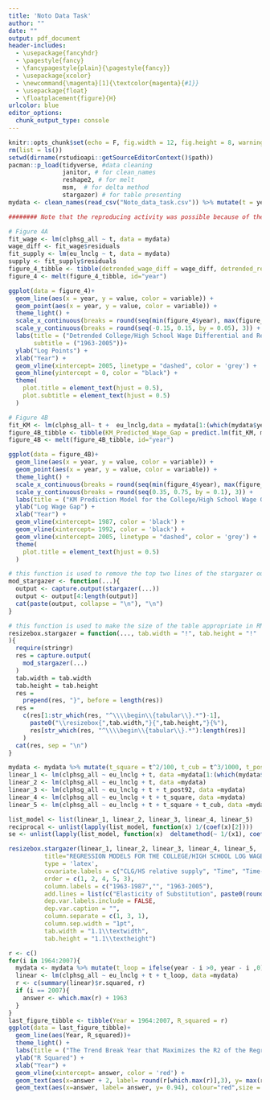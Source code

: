 ```yaml
---
title: 'Noto Data Task'
author: ""
date: ""
output: pdf_document
header-includes:
  - \usepackage{fancyhdr}
  - \pagestyle{fancy}
  - \fancypagestyle{plain}{\pagestyle{fancy}}
  - \usepackage{xcolor}
  - \newcommand{\magenta}[1]{\textcolor{magenta}{#1}}
  - \usepackage{float}
  - \floatplacement{figure}{H}
urlcolor: blue
editor_options: 
  chunk_output_type: console
---
```


```r
knitr::opts_chunk$set(echo = F, fig.width = 12, fig.height = 8, warning = F, message = F)
rm(list = ls())
setwd(dirname(rstudioapi::getSourceEditorContext()$path))
pacman::p_load(tidyverse, #data cleaning
               janitor, # for clean_names
               reshape2, # for melt 
               msm,  # for delta method
               stargazer) # for table presenting
mydata <- clean_names(read_csv("Noto_data_task.csv")) %>% mutate(t = year - 1962)

######## Note that the reproducing activity was possible because of the STATA do file that is available here: http://economics.mit.edu/faculty/dautor/data/autkatkear08  #######
```


```r
# Figure 4A 
fit_wage <- lm(clphsg_all ~ t, data = mydata)
wage_diff <- fit_wage$residuals
fit_supply <- lm(eu_lnclg ~ t, data = mydata)
supply <- fit_supply$residuals
figure_4_tibble <- tibble(detrended_wage_diff = wage_diff, detrended_relative_supply = supply, year = 1963:2008)
figure_4 <- melt(figure_4_tibble, id="year")

ggplot(data = figure_4)+
  geom_line(aes(x = year, y = value, color = variable)) +
  geom_point(aes(x = year, y = value, color = variable)) +
  theme_light() +
  scale_x_continuous(breaks = round(seq(min(figure_4$year), max(figure_4$year), by = 6),1)) +
  scale_y_continuous(breaks = round(seq(-0.15, 0.15, by = 0.05), 3)) +
  labs(title = ("Detrended College/High School Wage Differential and Relative Supply"),
       subtitle = ("1963-2005"))+
  ylab("Log Points") +
  xlab("Year") +
  geom_vline(xintercept= 2005, linetype = "dashed", color = 'grey') + 
  geom_hline(yintercept = 0, color = "black") + 
  theme(
    plot.title = element_text(hjust = 0.5),
    plot.subtitle = element_text(hjust = 0.5)
  )
```

```r
# Figure 4B
fit_KM <- lm(clphsg_all~ t +  eu_lnclg,data = mydata[1:(which(mydata$year == 1988)-1),])
figure_4B_tibble <- tibble(KM_Predicted_Wage_Gap = predict.lm(fit_KM, mydata), year = 1963:2008, Observed_CLG_HS_Gap = mydata$clphsg_all)
figure_4B <- melt(figure_4B_tibble, id="year")

ggplot(data = figure_4B)+
  geom_line(aes(x = year, y = value, color = variable)) +
  geom_point(aes(x = year, y = value, color = variable)) +
  theme_light() +
  scale_x_continuous(breaks = round(seq(min(figure_4$year), max(figure_4$year), by = 6),1)) +
  scale_y_continuous(breaks = round(seq(0.35, 0.75, by = 0.1), 3)) +
  labs(title = ("KM Prediction Model for the College/High School Wage Gap"))+
  ylab("Log Wage Gap") +
  xlab("Year") +
  geom_vline(xintercept= 1987, color = 'black') +
  geom_vline(xintercept= 1992, color = 'black') + 
  geom_vline(xintercept= 2005, linetype = "dashed", color = 'grey') + 
  theme(
    plot.title = element_text(hjust = 0.5)
  )
```


```r
# this function is used to remove the top two lines of the stargazer output. 
mod_stargazer <- function(...){
  output <- capture.output(stargazer(...))
  output <- output[4:length(output)]
  cat(paste(output, collapse = "\n"), "\n")
}

# this function is used to make the size of the table appropriate in RMD pdf, we don't need it if using Latex.
resizebox.stargazer = function(..., tab.width = "!", tab.height = "!"
){
  require(stringr) 
  res = capture.output(
    mod_stargazer(...)
  )
  tab.width = tab.width
  tab.height = tab.height
  res = 
    prepend(res, "}", before = length(res))
  res = 
    c(res[1:str_which(res, "^\\\\begin\\{tabular\\}.*")-1],
      paste0("\\resizebox{",tab.width,"}{",tab.height,"}{%"),
      res[str_which(res, "^\\\\begin\\{tabular\\}.*"):length(res)]
    )
  cat(res, sep = "\n")
}


```


```r
mydata <- mydata %>% mutate(t_square = t^2/100, t_cub = t^3/1000, t_post92 = ifelse(year - 1992 > 0, year - 1992, 0)) 
linear_1 <- lm(clphsg_all ~ eu_lnclg + t, data =mydata[1:(which(mydata$year == 1988)-1),])
linear_2 <- lm(clphsg_all ~ eu_lnclg + t, data =mydata)
linear_3 <- lm(clphsg_all ~ eu_lnclg + t + t_post92, data =mydata)
linear_4 <- lm(clphsg_all ~ eu_lnclg + t + t_square, data =mydata)
linear_5 <- lm(clphsg_all ~ eu_lnclg + t + t_square + t_cub, data =mydata)

list_model <- list(linear_1, linear_2, linear_3, linear_4, linear_5)
reciprocal <- unlist(lapply(list_model, function(x) 1/(coef(x)[2])))
se <- unlist(lapply(list_model, function(x)  deltamethod(~ 1/(x1), coef(x)[2], vcov(x)[2,2])))

resizebox.stargazer(linear_1, linear_2, linear_3, linear_4, linear_5, 
          title="REGRESSION MODELS FOR THE COLLEGE/HIGH SCHOOL LOG WAGE GAP, 1963–2005", 
          type = 'latex',
          covariate.labels = c("CLG/HS relative supply", "Time", "Time-square","Time-cub", "Time-post-1992"),
          order = c(1, 2, 4, 5, 3),
          column.labels = c("1963-1987","", "1963-2005"),
          add.lines = list(c("Elasticity of Substitution", paste0(round(as.numeric(reciprocal),3), "***", "(",round(as.numeric(se),3),")"))),
          dep.var.labels.include = FALSE,
          dep.var.caption = "",
          column.separate = c(1, 3, 1),
          column.sep.width = "1pt",
          tab.width = "1.1\\textwidth",
          tab.height = "1.1\\textheight")
```



```r
r <- c()
for(i in 1964:2007){
  mydata <- mydata %>% mutate(t_loop = ifelse(year - i >0, year - i ,0))
  linear <- lm(clphsg_all ~ eu_lnclg + t + t_loop, data =mydata)
  r <- c(summary(linear)$r.squared, r)
  if (i == 2007){
    answer <- which.max(r) + 1963
  }
}
last_figure_tibble <- tibble(Year = 1964:2007, R_squared = r)
ggplot(data = last_figure_tibble)+
  geom_line(aes(Year, R_squared))+ 
  theme_light() +
  labs(title = ("The Trend Break Year that Maximizes the R2 of the Regression Model"))+
  ylab("R Squared") +
  xlab("Year") +
  geom_vline(xintercept= answer, color = 'red') +
  geom_text(aes(x=answer + 2, label= round(r[which.max(r)],3), y= max(r)), colour="red", size = 3) +
  geom_text(aes(x=answer, label= answer, y= 0.94), colour="red",size = 4)
  
```





